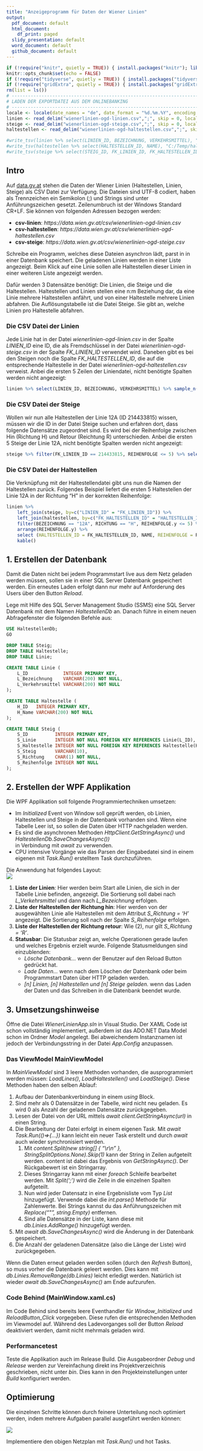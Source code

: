 ```yaml
---
title: "Anzeigeprogramm für Daten der Wiener Linien"
output:
  pdf_document: default
  html_document:
    df_print: paged
  slidy_presentation: default
  word_document: default
  github_document: default
---
```

```r
if (!require("knitr", quietly = TRUE)) { install.packages("knitr"); library("knitr"); }
knitr::opts_chunk$set(echo = FALSE)
if (!require("tidyverse", quietly = TRUE)) { install.packages("tidyverse"); library("tidyverse"); }
if (!require("gridExtra", quietly = TRUE)) { install.packages("gridExtra"); library("gridExtra"); }
rm(list = ls())
# --------------------------------------------------------------------------------------------------
# LADEN DER EXPORTDATEI AUS DEM ONLINEBANKING
# --------------------------------------------------------------------------------------------------
locale <- locale(date_names = "de", date_format = "%d.%m.%Y", encoding = "UTF-8", decimal_mark=".");
linien <- read_delim("wienerlinien-ogd-linien.csv",";", skip = 0, locale = locale, guess_max = 5000)
steige <- read_delim("wienerlinien-ogd-steige.csv",";", skip = 0, locale = locale, guess_max = 5000)
haltestellen <- read_delim("wienerlinien-ogd-haltestellen.csv",";", skip = 0, locale = locale, guess_max = 5000)

#write_tsv(linien %>% select(LINIEN_ID, BEZEICHNUNG, VERKEHRSMITTEL), "C:/Temp/linien.txt")
#write_tsv(haltestellen %>% select(HALTESTELLEN_ID, NAME), "C:/Temp/haltestellen.txt")
#write_tsv(steige %>% select(STEIG_ID, FK_LINIEN_ID, FK_HALTESTELLEN_ID, STEIG, RICHTUNG, REIHENFOLGE), "C:/Temp/steige.txt")
```

## Intro

Auf [data.gv.at](https://www.data.gv.at/katalog/dataset/stadt-wien_wienerlinienechtzeitdaten) stehen
die Daten der Wiener Linien (Haltestellen, Linien, Steige) als CSV Datei zur Verfügung. Die Dateien sind 
UTF-8 codiert, haben als Trennzeichen ein Semikolon (;) und Strings sind unter Anführungszeichen
gesetzt. Zeilenumbruch ist der Windows Standard CR+LF. Sie können von folgenden Adressen bezogen werden:

- **csv-linien**: *https://data.wien.gv.at/csv/wienerlinien-ogd-linien.csv*
- **csv-haltestellen**: *https://data.wien.gv.at/csv/wienerlinien-ogd-haltestellen.csv*
- **csv-steige**: *https://data.wien.gv.at/csv/wienerlinien-ogd-steige.csv*

Schreibe ein Programm, welches diese Dateien asynchron lädt, parst in in einer Datenbank speichert. Die 
geladenen Linien werden in einer Liste angezeigt. Beim Klick auf eine Linie sollen alle Haltestellen 
dieser Linien in einer weiteren Liste angezeigt werden.

Dafür werden 3 Datensätze benötigt: Die Linien, die Steige und die Haltestellen. Haltestellen und Linien
stellen eine n:m Beziehung dar, da eine Linie mehrere Haltestellen anfährt, und von einer Haltestelle 
mehrere Linien abfahren. Die Auflösungstabelle ist die Datei Steige. Sie gibt an, welche Linien pro
Haltestelle abfahren.

### Die CSV Datei der Linien
Jede Linie hat in der Datei *wienerlinien-ogd-linien.csv* in der Spalte *LINIEN_ID* eine ID, die als 
Fremdschlüssel in der Datei *wienerlinien-ogd-steige.csv* in der Spalte *FK_LINIEN_ID* verwendet wird. 
Daneben gibt es bei den Steigen noch die Spalte *FK_HALTESTELLEN_ID*, die auf die entsprechende Haltestelle 
in der Datei *wienerlinien-ogd-haltestellen.csv* verweist. Anbei die ersten 5 Zeilen der Liniendatei, nicht
benötigte Spalten werden nicht angezeigt:
```r
linien %>% select(LINIEN_ID, BEZEICHNUNG, VERKEHRSMITTEL) %>% sample_n(5) %>% kable()
```

### Die CSV Datei der Steige
Wollen wir nun alle Haltestellen der Linie 12A (ID 214433815) wissen, müssen wir die ID in der Datei Steige
suchen und erfahren dort, dass folgende Datensätze zugeordnet sind. Es wird bei der Reihenfolge zwischen 
Hin (Richtung H) und Retour (Reichtung R) unterschieden. Anbei die ersten 5 Steige der Linie 12A, nicht
benötigte Spalten werden nicht angezeigt:
```r
steige %>% filter(FK_LINIEN_ID == 214433815, REIHENFOLGE <= 5) %>% select(1:5, STEIG) %>% kable()
```

### Die CSV Datei der Haltestellen
Die Verknüpfung mit der Haltestellendatei gibt uns nun die Namen der Haltestellen zurück. Folgendes Beispiel
liefert die ersten 5 Haltestellen der Linie 12A in der Richtung "H" in der korrekten Reihenfolge:
```r
linien %>% 
	left_join(steige, by=c("LINIEN_ID" = "FK_LINIEN_ID")) %>% 
	left_join(haltestellen, by=c("FK_HALTESTELLEN_ID" = "HALTESTELLEN_ID")) %>%
	filter(BEZEICHNUNG == "12A", RICHTUNG == "H", REIHENFOLGE.y <= 5) %>%
	arrange(REIHENFOLGE.y) %>%
	select (HALTESTELLEN_ID = FK_HALTESTELLEN_ID, NAME, REIHENFOLGE = REIHENFOLGE.y, STEIG) %>%
	kable()
```

## 1. Erstellen der Datenbank
Damit die Daten nicht bei jedem Programmstart live aus dem Netz geladen werden müssen, sollen sie in
einer SQL Server Datenbank gespeichert werden. Ein erneutes Laden erfolgt dann nur mehr auf Anforderung des
Users über den Button *Reload*.

Lege mit Hilfe des SQL Server Management Studio (SSMS) eine SQL Server Datenbank mit dem Namen *HaltestellenDb*
an. Danach führe in einem neuen Abfragefenster die folgenden Befehle aus:
```sql
USE HaltestellenDb;
GO

DROP TABLE Steig;
DROP TABLE Haltestelle;
DROP TABLE Linie;

CREATE TABLE Linie (
	L_ID             INTEGER PRIMARY KEY,
	L_Bezeichnung    VARCHAR(200) NOT NULL,
	L_Verkehrsmittel VARCHAR(200) NOT NULL
);

CREATE TABLE Haltestelle (
	H_ID   INTEGER PRIMARY KEY,
	H_Name VARCHAR(200) NOT NULL
);

CREATE TABLE Steig (
	S_ID          INTEGER PRIMARY KEY,
	S_Linie       INTEGER NOT NULL FOREIGN KEY REFERENCES Linie(L_ID),
	S_Haltestelle INTEGER NOT NULL FOREIGN KEY REFERENCES Haltestelle(H_ID),
	S_Steig       VARCHAR(10),
	S_Richtung    CHAR(1) NOT NULL,
	S_Reihenfolge INTEGER NOT NULL
);
```

## 2. Erstellen der WPF Applikation
Die WPF Applikation soll folgende Programmiertechniken umsetzen:

- Im *Initialized* Event von Window soll geprüft werden, ob Linien, Haltestellen und Steige in der Datenbank
  vorhanden sind. Wenn eine Tabelle Leer ist, so sollen die Daten über HTTP nachgeladen werden.
- Es sind die asynchronen Methoden *HttpClient.GetStringAsync()* und *HaltestellenDb.SaveChangesAsync())*  
  in Verbindung mit *await* zu verwenden.
- CPU intensive Vorgänge wie das Parsen der Eingabedatei sind in einem eigenen mit *Task.Run()* erstelltem
  Task durchzuführen.  
  
Die Anwendung hat folgendes Layout:  
![](screenshot.png)

1. **Liste der Linien**: Hier werden beim Start alle Linien, die sich in der Tabelle Linie befinden, 
   angezeigt. Die Sortierung soll dabei nach *L_Verkehrsmittel* und dann nach *L_Bezeichnung* erfolgen.
2. **Liste der Haltestellen der Richtung hin**: Hier werden von der ausgewählten Linie alle Haltestellen
   mit dem Attribut *S_Richtung  = 'H'* angezeigt. Die Sortierung soll nach der Spalte *S_Reihenfolge*
   erfolgen.
3. **Liste der Haltestellen der Richtung retour**: Wie (2), nur gilt *S_Richtung  = 'R'*.
4. **Statusbar**: Die Statusbar zeigt an, welche Operationen gerade laufen und welches Ergebnis erzielt
   wurde. Folgende Statusmeldungen sind einzublenden:
   - *Lösche Datenbank...* wenn der Benutzer auf den Reload Button gedrückt hat.
   - *Lade Daten...* wenn nach dem Löschen der Datenbank oder beim Programmstart Daten über HTTP geladen
     werden.
   - *[n] Linien, [n] Haltestellen und [n] Steige geladen.* wenn das Laden der Daten und das Schreiben
     in die Datenbank beendet wurde.
   
## 3. Umsetzungshinweise   
Öffne die Datei *WienerLinienApp.sln* in Visual Studio. Der XAML Code ist schon vollständig implementiert,
außerdem ist das ADO.NET Data Model schon im Ordner *Model* angelegt. Bei abweichendem Instanznamen ist
jedoch der Verbindungsstring in der Datei *App.Config* anzupassen.

### Das ViewModel MainViewModel
In *MainViewModel* sind 3 leere Methoden vorhanden, die ausprogrammiert werden müssen: *LoadLines()*,
*LoadHaltestellen()* und *LoadSteige()*. Diese Methoden haben den selben Ablauf:

1. Aufbau der Datenbankverbindung in einem *using* Block.
1. Sind mehr als 0 Datensätze in der Tabelle, wird nicht neu geladen. Es wird 0 als Anzahl der geladenen
   Datensätze zurückgegeben.
1. Lesen der Datei von der URL mittels *await client.GetStringAsync(url)* in einen String.
1. Die Bearbeitung der Datei erfolgt in einem eigenen Task. Mit *await Task.Run(()=>{...})* kann leicht
   ein neuer Task erstellt und durch *await* auch wieder synchronisiert werden.
   1. Mit *content.Split(new string[] { "\\r\\n" }, StringSplitOptions.None).Skip(1)* kann der String in Zeilen
   aufgeteilt werden. content ist dabei das Ergebnis von *GetStringAsync()*. Der Rückgabewert ist ein Stringarray.
   1. Dieses Stringarray kann mit einer *foreach* Schleife bearbeitet werden. Mit *Split(';')* wird die
   Zeile in die einzelnen Spalten aufgeteilt.
   1. Nun wird jeder Datensatz in eine Ergebnisliste vom Typ *List<Linie>* hinzugefügt. Verwende dabei die
   *int.parse()* Methode für Zahlenwerte. Bei Strings kannst du das Anführungszeichen mit *Replace("\"", string.Empty)*
   entfernen.
   1. Sind alle Datensätze in der Liste, kann diese mit *db.Linies.AddRange()* hinzugefügt werden.
1. Mit *await db.SaveChangesAsync()* wird die Änderung in der Datenbank gespeichert.
1. Die Anzahl der geladenen Datensätze (also die Länge der Liste) wird zurückgegeben.

Wenn die Daten erneut geladen werden sollen (durch den *Refresh* Button), so muss vorher die Datenbank
geleert werden. Dies kann mit *db.Linies.RemoveRange(db.Linies)* leicht erledigt werden. Natürlich ist
wieder *await db.SaveChangesAsync()* am Ende aufzurufen.

### Code Behind (MainWindow.xaml.cs)
Im Code Behind sind bereits leere Eventhandler für *Window_Initialized* und *ReloadButton_Click*
vorgegeben. Diese rufen die entsprechenden Methoden im Viewmodel auf. Während des Ladevorganges soll
der Button *Reload* deaktiviert werden, damit nicht mehrmals geladen wird.

### Performancetest
Teste die Applikation auch im Release Build. Die Ausgabeordner *Debug* und *Release* werden zur Vereinfachung
direkt ins Projektverzeichnis geschrieben, nicht unter *bin*. Dies kann in den Projekteinstellungen unter
*Build* konfiguriert werden.

## Optimierung
Die einzelnen Schritte können durch feinere Unterteilung noch optimiert werden, indem mehrere Aufgaben
parallel ausgeführt werden können:

![](optimierung2.png)

Implementiere den obigen Netzplan mit *Task.Run()* und hot Tasks.
